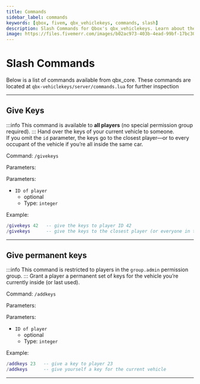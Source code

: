 ```yaml
---
title: Commands
sidebar_label: commands
keywords: [qbox, fivem, qbx_vehiclekeys, commands, slash]
description: Slash Commands for Qbox's qbx_vehiclekeys. Learn about the available slash commands and their usage.
image: https://files.fivemerr.com/images/b02ac973-403b-4ead-99bf-17bc307172d9.png
---
```


# Slash Commands

Below is a list of commands available from qbx_core.
These commands are located at `qbx-vehiclekeys/server/commands.lua` for further inspection

--- 

## Give Keys
:::info
This command is available to **all players** (no special permission group required).
:::
Hand over the keys of your current vehicle to someone.  
If you omit the `id` parameter, the keys go to the closest player—or to every occupant of the vehicle if you’re all inside the same car.

Command: `/givekeys`

Parameters:

Parameters:
- ` ID of player `
    - optional
    - Type: ` integer `

Example:
```lua
/givekeys 42   -- give the keys to player ID 42
/givekeys      -- give the keys to the closest player (or everyone in the vehicle)
```

---

## Give permanent keys
:::info
This command is restricted to players in the `group.admin` permission group.
:::
Grant a player a permanent set of keys for the vehicle you’re currently inside (or last used).

Command: `/addkeys`

Parameters:

Parameters:
- ` ID of player `
    - optional
    - Type: ` integer `
    
Example:
```lua
/addkeys 23   -- give a key to player 23
/addkeys      -- give yourself a key for the current vehicle
```

---
